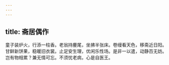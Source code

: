 ```yaml
---
---
---
```

title: 斋居偶作
---



童子装炉火，行添一柱香。老翁持麈尾，坐拂半张床。卷缦看天色，移斋近日阳。甘鲜新饼果，稳暖旧衣裳。止足安生理，优闲乐性场。是非一以遣，动静百无妨。岂有物相累？兼无情可忘。不须忧老病，心是自医王。
